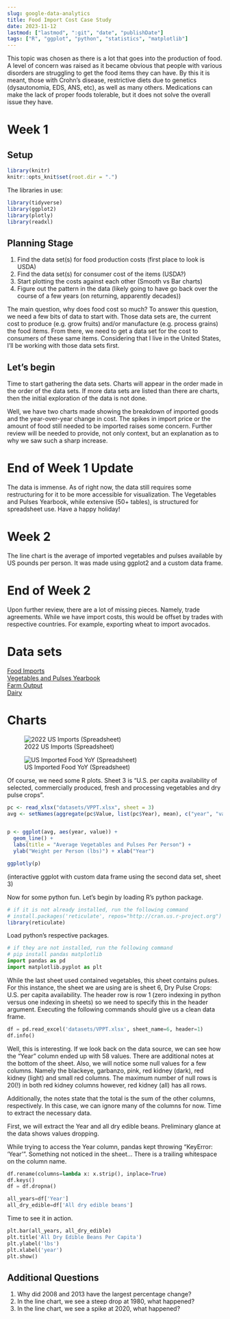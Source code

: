 ```yaml
---
slug: google-data-analytics
title: Food Import Cost Case Study
date: 2023-11-12
lastmod: ["lastmod", ":git", "date", "publishDate"]
tags: ["R", "ggplot", "python", "statistics", "matplotlib"]
---
```


This topic was chosen as there is a lot that goes into the production of food. A level of concern was raised as it became obvious that people with various disorders are struggling to get the food items they can have. By this it is meant, those with Crohn's disease, restrictive diets due to genetics (dysautonomia, EDS, ANS, etc), as well as many others. Medications can make the lack of proper foods tolerable, but it does not solve the overall issue they have.
<!--more-->

# Week 1

## Setup
```r
library(knitr)
knitr::opts_knit$set(root.dir = ".")
```
The libraries in use:
```r
library(tidyverse)
library(ggplot2)
library(plotly)
library(readxl)
```
## Planning Stage

1)  Find the data set(s) for food production costs (first place to look is USDA)\
2)  Find the data set(s) for consumer cost of the items (USDA?)\
3)  Start plotting the costs against each other (Smooth vs Bar charts)\
4)  Figure out the pattern in the data (likely going to have go back over the course of a few years (on returning, apparently decades))

The main question, why does food cost so much? To answer this question, we need a few bits of data to start with. Those data sets are, the current cost to produce (e.g. grow fruits) and/or manufacture (e.g. process grains) the food items. From there, we need to get a data set for the cost to consumers of these same items. Considering that I live in the United States, I'll be working with those data sets first.

## Let's begin

Time to start gathering the data sets. Charts will appear in the order made in the order of the data sets. If more data sets are listed than there are charts, then the initial exploration of the data is not done.

Well, we have two charts made showing the breakdown of imported goods and the year-over-year change in cost. The spikes in import price or the amount of food still needed to be imported raises some concern. Further review will be needed to provide, not only context, but an explanation as to why we saw such a sharp increase.

# End of Week 1 Update

The data is immense. As of right now, the data still requires some restructuring for it to be more accessible for visualization. The Vegetables and Pulses Yearbook, while extensive (50+ tables), is structured for spreadsheet use. Have a happy holiday!

# Week 2

The line chart is the average of imported vegetables and pulses available by US pounds per person. It was made using ggplot2 and a custom data frame.

# End of Week 2

Upon further review, there are a lot of missing pieces. Namely, trade agreements. While we have import costs, this would be offset by trades with respective countries. For example, exporting wheat to import avocados. 

# Data sets

[Food Imports](https://www.ers.usda.gov/data-products/u-s-food-imports/)\
[Vegetables and Pulses Yearbook](https://www.ers.usda.gov/data-products/vegetables-and-pulses-data/vegetables-and-pulses-yearbook-tables/)\
[Farm Output](https://www.ers.usda.gov/data-products/agricultural-productivity-in-the-u-s/)\
[Dairy](https://www.ers.usda.gov/data-products/dairy-data.aspx)

# Charts

![2022 US Imports (Spreadsheet)](img/2022-US-Imports.png)

![US Imported Food YoY (Spreadsheet)](img/US-Imported-Food-Price-Change.png)

Of course, we need some R plots. Sheet 3 is "U.S. per capita availability of selected, commercially produced, fresh and processing vegetables and dry pulse crops".
```r
pc <- read_xlsx("datasets/VPPT.xlsx", sheet = 3)
avg <- setNames(aggregate(pc$Value, list(pc$Year), mean), c("year", "value"))


p <- ggplot(avg, aes(year, value)) +
  geom_line() +
  labs(title = "Average Vegetables and Pulses Per Person") +
  ylab("Weight per Person (lbs)") + xlab("Year")

ggplotly(p)

```
(interactive ggplot with custom data frame using the second data set, sheet 3)

Now for some python fun. Let's begin by loading R's python package.
```r
# if it is not already installed, run the following command
# install.packages('reticulate', repos="http://cran.us.r-project.org")
library(reticulate)
```
Load python's respective packages.
```python
# if they are not installed, run the following command
# pip install pandas matplotlib
import pandas as pd
import matplotlib.pyplot as plt
```
While the last sheet used contained vegetables, this sheet contains pulses. For this instance, the sheet we are using are is sheet 6, Dry Pulse Crops: U.S. per capita availability. The header row is row 1 (zero indexing in python versus one indexing in sheets) so we need to specify this in the header argument. Executing the following commands should give us a clean data frame.
```python
df = pd.read_excel('datasets/VPPT.xlsx', sheet_name=6, header=1)
df.info()
```
Well, this is interesting. If we look back on the data source, we can see how the "Year" column ended up with 58 values. There are additional notes at the bottom of the sheet. Also, we will notice some null values for a few columns. Namely the blackeye, garbanzo, pink, red kidney (dark), red kidney (light) and small red columns. The maximum number of null rows is 20(!) in both red kidney columns however, red kidney (all) has all rows.

Additionally, the notes state that the total is the sum of the other columns, respectively. In this case, we can ignore many of the columns for now. Time to extract the necessary data.

First, we will extract the Year and all dry edible beans. Preliminary glance at the data shows values dropping. 

While trying to access the Year column, pandas kept throwing "KeyError: 'Year'". Something not noticed in the sheet... There is a trailing whitespace on the column name.
```python
df.rename(columns=lambda x: x.strip(), inplace=True)
df.keys()
df = df.dropna()
```
```python
all_years=df['Year']
all_dry_edible=df['All dry edible beans']
```

Time to see it in action.
```python
plt.bar(all_years, all_dry_edible)
plt.title('All Dry Edible Beans Per Capita')
plt.ylabel('lbs')
plt.xlabel('year')
plt.show()
```

## Additional Questions

1.  Why did 2008 and 2013 have the largest percentage change?
2.  In the line chart, we see a steep drop at 1980, what happened?
3.  In the line chart, we see a spike at 2020, what happened? 

